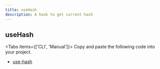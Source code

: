 ```yaml
---
title: useHash
description: A hook to get current hash
---
```


## useHash

<Tabs items={['CLI', 'Manual']}>
  <Tab>
    <InstallCLI value='use-hash' />
  </Tab>
  <Tab>
    Copy and paste the following code into your project.
    <RegistrySourceCode value='use-hash' />
  </Tab>
</Tabs>

- [use-hash](https://github.com/shuding/next-view-transitions/blob/main/src/use-hash.ts)
